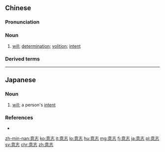 ==Chinese==
{{zh-forms|t2=毅志}}

===Pronunciation===
{{zh-pron
|m=yìzhì
|c=ji3 zi3
|h=pfs=yi-chṳ
|mn=ì-chì
|ma=y
|cat=n
}}

===Noun===
{{zh-noun}}

# [[will]]; [[determination]]; [[volition]]; [[intent]]

===Derived terms===
{{zh-der|意志力}}

{{zh-cat|Elementary}}

----

==Japanese==
{{ja-kanjitab|い|し|yomi=on}}

===Noun===
{{ja-noun|いし}}

# [[will]]; a person's [[intent]]

===References===
* {{R:Shogakukan}}

[[zh-min-nan:意志]]
[[ko:意志]]
[[it:意志]]
[[lo:意志]]
[[hu:意志]]
[[mg:意志]]
[[fj:意志]]
[[ja:意志]]
[[pl:意志]]
[[sv:意志]]
[[chr:意志]]
[[zh:意志]]
